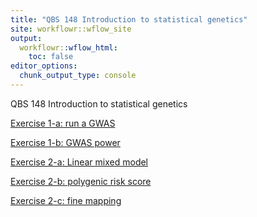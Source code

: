 ```yaml
---
title: "QBS 148 Introduction to statistical genetics"
site: workflowr::wflow_site
output:
  workflowr::wflow_html:
    toc: false
editor_options:
  chunk_output_type: console
---
```


QBS 148 Introduction to statistical genetics

[Exercise 1-a: run a GWAS](e1-gwas.html)

[Exercise 1-b: GWAS power](e1-gwas-power.html)

[Exercise 2-a: Linear mixed model](e2-lmm.html)

[Exercise 2-b: polygenic risk score](e2-prs.html)

[Exercise 2-c: fine mapping](e2-finemapping.html)


